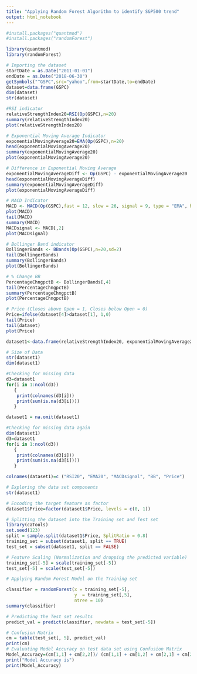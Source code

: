 ---
title: "Applying Random Forest Algorithm to identify S&P500 trend"
output: html_notebook
---


```{r}
#install.packages("quantmod")
#install.packages("randomForest")

library(quantmod)
library(randomForest)

# Importing the dataset
startDate = as.Date("2011-01-01")
endDate = as.Date("2018-06-30") 
getSymbols("^GSPC",src="yahoo",from=startDate,to=endDate) 
dataset=data.frame(GSPC)
dim(dataset)
str(dataset)

#RSI indicator
relativeStrengthIndex20=RSI(Op(GSPC),n=20)
summary(relativeStrengthIndex20)
plot(relativeStrengthIndex20)

# Exponential Moving Average Indicator
exponentialMovingAverage20=EMA(Op(GSPC),n=20)
head(exponentialMovingAverage20)
summary(exponentialMovingAverage20)
plot(exponentialMovingAverage20)

# Difference in Exponential Moving Average
exponentialMovingAverageDiff <- Op(GSPC) - exponentialMovingAverage20
head(exponentialMovingAverageDiff)
summary(exponentialMovingAverageDiff)
plot(exponentialMovingAverageDiff)

# MACD Indicator
MACD <- MACD(Op(GSPC),fast = 12, slow = 26, signal = 9, type = "EMA", histogram = TRUE)
plot(MACD)
tail(MACD)
summary(MACD)
MACDsignal <- MACD[,2]
plot(MACDsignal)

# Bollinger Band indicator
BollingerBands <- BBands(Op(GSPC),n=20,sd=2)
tail(BollingerBands)
summary(BollingerBands)
plot(BollingerBands)

# % Change BB
PercentageChngpctB <- BollingerBands[,4]
tail(PercentageChngpctB)
summary(PercentageChngpctB)
plot(PercentageChngpctB)

```

```{r}
# Price (Closes above Open = 1, Closes below Open = 0)
Price=ifelse(dataset[4]>dataset[1], 1,0)
tail(Price)
tail(dataset)
plot(Price)

dataset1<-data.frame(relativeStrengthIndex20, exponentialMovingAverage20, MACDsignal, PercentageChngpctB, Price)

# Size of Data
str(dataset1)
dim(dataset1)

#Checking for missing data
d3=dataset1
for(i in 1:ncol(d3))
   {
    print(colnames(d3[i]))
    print(sum(is.na(d3[i])))
   }

dataset1 = na.omit(dataset1)

#Checking for missing data again
dim(dataset1)
d3=dataset1
for(i in 1:ncol(d3))
   {
    print(colnames(d3[i]))
    print(sum(is.na(d3[i])))
   }

colnames(dataset1)=c ("RSI20", "EMA20", "MACDsignal", "BB", "Price")

# Exploring the data set components
str(dataset1)

# Encoding the target feature as factor
dataset1$Price=factor(dataset1$Price, levels = c(0, 1))

```

```{r}

# Splitting the dataset into the Training set and Test set
library(caTools)
set.seed(123)
split = sample.split(dataset1$Price, SplitRatio = 0.8)
training_set = subset(dataset1, split == TRUE)
test_set = subset(dataset1, split == FALSE)

# Feature Scaling (Normalization and dropping the predicted variable)
training_set[-5] = scale(training_set[-5])
test_set[-5] = scale(test_set[-5])

# Applying Random Forest Model on the Training set

classifier = randomForest(x = training_set[-5],
                          y  = training_set[,5],
                          ntree = 10)
summary(classifier)

# Predicting the Test set results
predict_val = predict(classifier, newdata = test_set[-5])

# Confusion Matrix
cm = table(test_set[, 5], predict_val)
print(cm)
# Evaluating Model Accuracy on test data set using Confusion Matrix
Model_Accuracy=(cm[1,1] + cm[2,2])/ (cm[1,1] + cm[1,2] + cm[2,1] + cm[2,2])
print("Model Accuracy is") 
print(Model_Accuracy)

```

